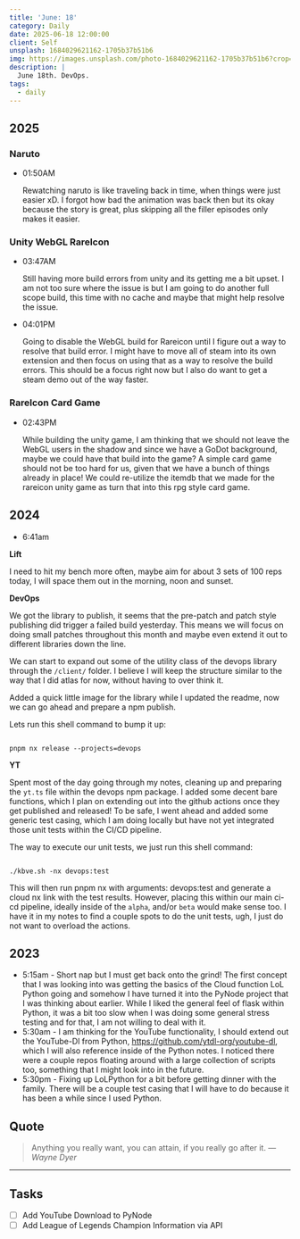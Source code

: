 ```yaml
---
title: 'June: 18'
category: Daily
date: 2025-06-18 12:00:00
client: Self
unsplash: 1684029621162-1705b37b51b6
img: https://images.unsplash.com/photo-1684029621162-1705b37b51b6?crop=entropy&cs=srgb&fm=jpg&ixid=MnwzNjM5Nzd8MHwxfHJhbmRvbXx8fHx8fHx8fDE2ODE3NDg2ODY&ixlib=rb-4.0.3&q=85
description: |
  June 18th. DevOps.
tags:
  - daily
---
```



## 2025

### Naruto

-   01:50AM

    Rewatching naruto is like traveling back in time, when things were just easier xD.
    I forgot how bad the animation was back then but its okay because the story is great, plus skipping all the filler episodes only makes it easier.

### Unity WebGL RareIcon

-   03:47AM

    Still having more build errors from unity and its getting me a bit upset.
    I am not too sure where the issue is but I am going to do another full scope build, this time with no cache and maybe that might help resolve the issue.

-   04:01PM

    Going to disable the WebGL build for Rareicon until I figure out a way to resolve that build error.
    I might have to move all of steam into its own extension and then focus on using that as a way to resolve the build errors.
    This should be a focus right now but I also do want to get a steam demo out of the way faster.

### RareIcon Card Game

-   02:43PM

    While building the unity game, I am thinking that we should not leave the WebGL users in the shadow and since we have a GoDot background, maybe we could have that build into the game?
    A simple card game should not be too hard for us, given that we have a bunch of things already in place!
    We could re-utilize the itemdb that we made for the rareicon unity game as turn that into this rpg style card game.


## 2024

- 6:41am

**Lift**

I need to hit my bench more often, maybe aim for about 3 sets of 100 reps today, I will space them out in the morning, noon and sunset.

**DevOps**

We got the library to publish, it seems that the pre-patch and patch style publishing did trigger a failed build yesterday.
This means we will focus on doing small patches throughout this month and maybe even extend it out to different libraries down the line.

We can start to expand out some of the utility class of the devops library through the `/client/` folder.
I believe I will keep the structure similar to the way that I did atlas for now, without having to over think it.

Added a quick little image for the library while I updated the readme, now we can go ahead and prepare a npm publish.

Lets run this shell command to bump it up:

```shell

pnpm nx release --projects=devops

```

**YT**

Spent most of the day going through my notes, cleaning up and preparing the `yt.ts` file within the devops npm package.
I added some decent bare functions, which I plan on extending out into the github actions once they get published and released!
To be safe, I went ahead and added some generic test casing, which I am doing locally but have not yet integrated those unit tests within the CI/CD pipeline.

The way to execute our unit tests, we just run this shell command:

```shell

./kbve.sh -nx devops:test

```

This will then run pnpm nx with arguments: devops:test and generate a cloud nx link with the test results.
However, placing this within our main ci-cd pipeline, ideally inside of the `alpha`, and/or `beta` would make sense too.
I have it in my notes to find a couple spots to do the unit tests, ugh, I just do not want to overload the actions.



## 2023
- 5:15am - Short nap but I must get back onto the grind! The first concept that I was looking into was getting the basics of the Cloud function LoL Python going and somehow I have turned it into the PyNode project that I was thinking about earlier. While I liked the general feel of flask within Python, it was a bit too slow when I was doing some general stress testing and for that, I am not willing to deal with it. 
- 5:30am - I am thinking for the YouTube functionality, I should extend out the YouTube-Dl from Python, https://github.com/ytdl-org/youtube-dl, which I will also reference inside of the Python notes. I noticed there were a couple repos floating around with a large collection of scripts too, something that I might look into in the future.
- 5:30pm - Fixing up LoLPython for a bit before getting dinner with the family. There will be a couple test casing that I will have to do because it has been a while since I used Python.

## Quote

> Anything you really want, you can attain, if you really go after it.
> — <cite>Wayne Dyer</cite>

---

## Tasks

- [ ] Add YouTube Download to PyNode
- [ ] Add League of Legends Champion Information via API